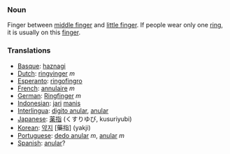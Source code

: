 ===Noun===

Finger between [[middle finger]] and [[little finger]]. If people wear only one [[ring]], it is usually on this [[finger]].

===Translations===
*[[Basque]]: [[haznagi]]
*[[Dutch]]: [[ringvinger]] ''m''
*[[Esperanto]]: [[ringofingro]]
*[[French]]: [[annulaire]] ''m''
*[[German]]: [[Ringfinger]] ''m''
*[[Indonesian]]: [[jari]] [[manis]]
*[[Interlingua]]: [[digito anular]], [[anular]]
*[[Japanese]]: [[薬指]] (くすりゆび, kusuriyubi)
*[[Korean]]: [[약지]] [藥指] (yakji)
*[[Portuguese]]: [[dedo anular]] ''m'', [[anular]] ''m''
*[[Spanish]]: [[anular]]?